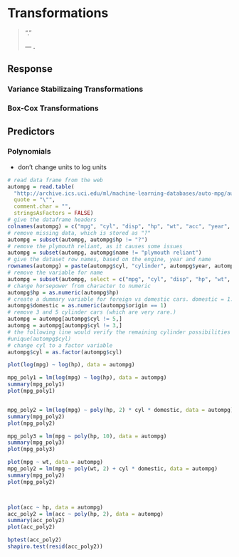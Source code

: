 # Transformations

> "."
>
> --- **.**

## Response

### Variance Stabilizaing Transformations

### Box-Cox Transformations

## Predictors

### Polynomials

- don't change units to log units

```r
# read data frame from the web
autompg = read.table(
  "http://archive.ics.uci.edu/ml/machine-learning-databases/auto-mpg/auto-mpg.data",
  quote = "\"",
  comment.char = "",
  stringsAsFactors = FALSE)
# give the dataframe headers
colnames(autompg) = c("mpg", "cyl", "disp", "hp", "wt", "acc", "year", "origin", "name")
# remove missing data, which is stored as "?"
autompg = subset(autompg, autompg$hp != "?")
# remove the plymouth reliant, as it causes some issues
autompg = subset(autompg, autompg$name != "plymouth reliant")
# give the dataset row names, based on the engine, year and name
rownames(autompg) = paste(autompg$cyl, "cylinder", autompg$year, autompg$name)
# remove the variable for name
autompg = subset(autompg, select = c("mpg", "cyl", "disp", "hp", "wt", "acc", "year", "origin"))
# change horsepower from character to numeric
autompg$hp = as.numeric(autompg$hp)
# create a dummary variable for foreign vs domestic cars. domestic = 1.
autompg$domestic = as.numeric(autompg$origin == 1)
# remove 3 and 5 cylinder cars (which are very rare.)
autompg = autompg[autompg$cyl != 5,]
autompg = autompg[autompg$cyl != 3,]
# the following line would verify the remaining cylinder possibilities are 4, 6, 8
#unique(autompg$cyl)
# change cyl to a factor variable
autompg$cyl = as.factor(autompg$cyl)
```


```r
plot(log(mpg) ~ log(hp), data = autompg)

mpg_poly1 = lm(log(mpg) ~ log(hp), data = autompg)
summary(mpg_poly1)
plot(mpg_poly1)


mpg_poly2 = lm(log(mpg) ~ poly(hp, 2) * cyl * domestic, data = autompg)
summary(mpg_poly2)
plot(mpg_poly2)

mpg_poly3 = lm(mpg ~ poly(hp, 10), data = autompg)
summary(mpg_poly3)
plot(mpg_poly3)
```




```r
plot(mpg ~ wt, data = autompg)
mpg_poly2 = lm(mpg ~ poly(wt, 2) + cyl * domestic, data = autompg)
summary(mpg_poly2)
plot(mpg_poly2)



plot(acc ~ hp, data = autompg)
acc_poly2 = lm(acc ~ poly(hp, 2), data = autompg)
summary(acc_poly2)
plot(acc_poly2)

bptest(acc_poly2)
shapiro.test(resid(acc_poly2))
```




